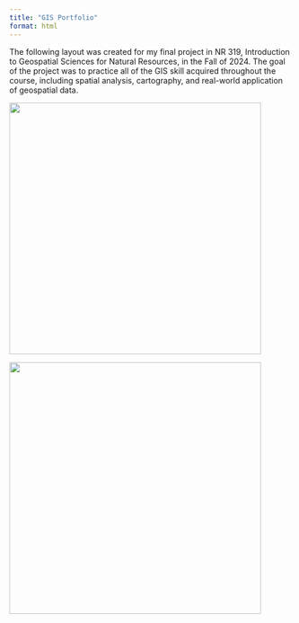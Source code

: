 ```yaml
---
title: "GIS Portfolio"
format: html
---
```


The following layout was created for my final project in NR 319, Introduction to Geospatial Sciences for Natural Resources, in the Fall of 2024. The goal of the project was to practice all of the GIS skill acquired throughout the course, including spatial analysis, cartography, and real-world application of geospatial data.

![](images/wolverine-images-0.jpg){width="448"}

![](images/wolverine-images-1.jpg){width="448"}

